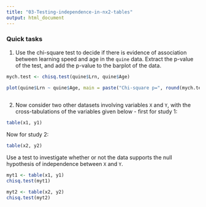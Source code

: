 ```yaml
---
title: "03-Testing-independence-in-nx2-tables"
output: html_document
---
```


### Quick tasks

1. Use the chi-square test to decide if there is evidence of association between learning speed and age in the `quine` data. Extract the p-value of the test, and add the p-value to the barplot of the data.

```r
mych.test <- chisq.test(quine$Lrn, quine$Age)
```


```r
plot(quine$Lrn ~ quine$Age, main = paste("Chi-square p=", round(mych.test$p.value, 2) ) )
                                         
```


2. Now consider two other datasets involving variables `X` and `Y`, with the cross-tabulations of the variables given below - first for study 1:


```r
table(x1, y1)
```

Now for study 2:

```r
table(x2, y2)
```

Use a test to investigate whether or not the data supports the null hypothesis of independence between `X` and `Y`.

```r
myt1 <- table(x1, y1)
chisq.test(myt1)

myt2 <- table(x2, y2)
chisq.test(myt2)
```

